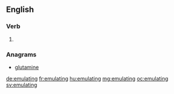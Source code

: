 ==English==

===Verb===
{{head|en}}

# {{present participle of|emulate}}

===Anagrams===
* [[glutamine#English|glutamine]]

[[de:emulating]]
[[fr:emulating]]
[[hu:emulating]]
[[mg:emulating]]
[[oc:emulating]]
[[sv:emulating]]